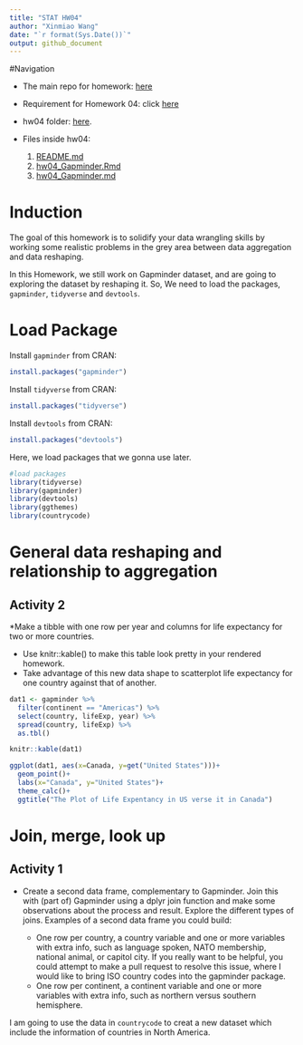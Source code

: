 ```yaml
---
title: "STAT HW04"
author: "Xinmiao Wang"
date: "`r format(Sys.Date())`"
output: github_document
---
```


#Navigation 

* The main repo for homework: [here](https://github.com/xinmiaow/STAT545-hw-Wang-Xinmiao) 

* Requirement for Homework 04: click [here](http://stat545.com/hw04_tidy-data-joins.html)

* hw04 folder: [here](https://github.com/xinmiaow/STAT545-hw-Wang-Xinmiao/tree/master/hw04).

* Files inside hw04:

  1. [README.md](https://github.com/xinmiaow/STAT545-hw-Wang-Xinmiao/blob/master/hw04/README.md)
  2. [hw04_Gapminder.Rmd](https://github.com/xinmiaow/STAT545-hw-Wang-Xinmiao/blob/master/hw04/hw04_Gapminder.Rmd)
  3. [hw04_Gapminder.md](https://github.com/xinmiaow/STAT545-hw-Wang-Xinmiao/blob/master/hw04/hw04_Gapminder.md)


# Induction

The goal of this homework is to solidify your data wrangling skills by working some realistic problems in the grey area between data aggregation and data reshaping.

In this Homework, we still work on Gapminder dataset, and are going to exploring the dataset by reshaping it. So, We need to load the packages, `gapminder`, `tidyverse` and `devtools`.

# Load Package

Install `gapminder` from CRAN:
```r
install.packages("gapminder")
```

Install `tidyverse` from CRAN:
```r
install.packages("tidyverse")
```

Install `devtools` from CRAN:
```r
install.packages("devtools")
```

Here, we load packages that we gonna use later.

```r
#load packages
library(tidyverse)
library(gapminder)
library(devtools)
library(ggthemes)
library(countrycode)
```


# General data reshaping and relationship to aggregation

## Activity 2

*Make a tibble with one row per year and columns for life expectancy for two or more countries.

  - Use knitr::kable() to make this table look pretty in your rendered homework.
  - Take advantage of this new data shape to scatterplot life expectancy for one country against that of another.
  
```r
dat1 <- gapminder %>% 
  filter(continent == "Americas") %>% 
  select(country, lifeExp, year) %>%
  spread(country, lifeExp) %>% 
  as.tbl()

knitr::kable(dat1)

ggplot(dat1, aes(x=Canada, y=get("United States")))+
  geom_point()+
  labs(x="Canada", y="United States")+
  theme_calc()+
  ggtitle("The Plot of Life Expentancy in US verse it in Canada")

```


# Join, merge, look up

## Activity 1

* Create a second data frame, complementary to Gapminder. Join this with (part of) Gapminder using a  dplyr join function and make some observations about the process and result. Explore the different types of joins. Examples of a second data frame you could build:

  - One row per country, a country variable and one or more variables with extra info, such as language spoken, NATO membership, national animal, or capitol city. If you really want to be helpful, you could attempt to make a pull request to resolve this issue, where I would like to bring ISO country codes into the gapminder package.
  - One row per continent, a continent variable and one or more variables with extra info, such as northern versus southern hemisphere.


I am going to use the data in `countrycode` to creat a new dataset which include the information of countries in North America. 
```r

```



